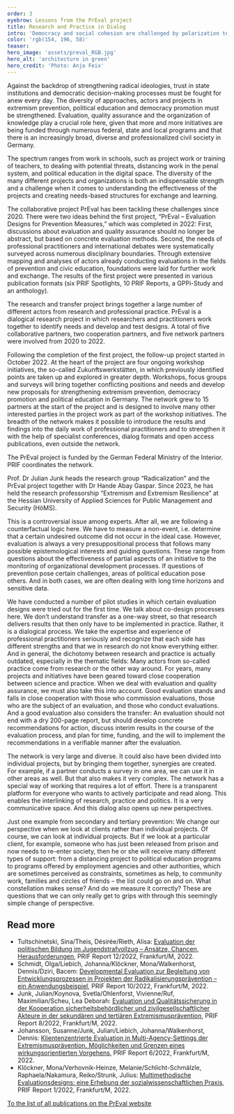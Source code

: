 ```yaml
---
order: 3
eyebrow: Lessons from the PrEval project
title: Research and Practice in Dialog
intro: 'Democracy and social cohesion are challenged by polarization tendencies, new protest dynamics and extremist groups. The attacks in Hanau and Halle have heightened awareness of the violent potential of right-wing extremism. The rise of the Querdenken and the Reichsbürger movements in Germany have put radical ideologies in the social spotlight. Against this background, the prevention of extremism, political education and the promotion of democracy have increased in importance. The PrEval network deals with evaluation and quality assurance in these areas. The first project “PrEval – Evaluation Designs for Prevention Measures” was completed in 2022.'
color: 'rgb(154, 196, 58)'
teaser:
hero_image: 'assets/preval_RGB.jpg'
hero_alt: 'architecture in green'
hero_credit: 'Photo: Anja Feix'
---
```


<Leadin>Against the backdrop</Leadin> of strengthening radical ideologies, trust in state institutions and democratic decision-making processes must be
fought for anew every day. The diversity of approaches, actors and projects in extremism prevention, political education and democracy promotion must be
strengthened. Evaluation, quality assurance and the organization of knowledge play a crucial role here, given that more and more initiatives are being
funded through numerous federal, state and local programs and that there is an increasingly broad, diverse and professionalized civil society in Germany.

The spectrum ranges from work in schools, such as project work or training of teachers, to dealing with potential threats, distancing work in the penal system, and political education in the digital space. The diversity of the many different projects and organizations is both an indispensable strength and a challenge when it comes to understanding the effectiveness of the projects and creating needs-based structures for exchange and learning.

The collaborative project PrEval has been tackling these challenges since 2020. There were two ideas behind the first project, “PrEval – Evaluation Designs for Prevention Measures,” which was completed in 2022: First, discussions about evaluation and quality assurance should no longer be abstract, but based on concrete evaluation methods. Second, the needs of professional practitioners and international debates were systematically surveyed across numerous disciplinary boundaries. Through extensive mapping and analyses of actors already conducting evaluations in the fields of prevention and civic education, foundations were laid for further work and exchange. The results of the first project were presented in various publication formats (six PRIF Spotlights, 10 PRIF Reports, a GPPi-Study and an anthology).

The research and transfer project brings together a large number of different actors from research and professional practice. PrEval is a dialogical research project in which researchers and practitioners work together to identify needs and develop and test designs. A total of five collaborative partners, two cooperation partners, and five network partners were involved from 2020 to 2022.

Following the completion of the first project, the follow-up project started in October 2022. At the heart of the project are four ongoing workshop initiatives, the so-called Zukunftswerkstätten, in which previously identified points are taken up and explored in greater depth. Workshops, focus groups and surveys will bring together conflicting positions and needs and develop new proposals for strengthening extremism prevention, democracy promotion and political education in Germany. The network grew to 15 partners at the start of the project and is designed to involve many other interested parties in the project work as part of the workshop initiatives. The breadth of the network makes it possible to introduce the results and findings into the daily work of professional practitioners and to strengthen it with the help of specialist conferences, dialog formats and open access publications, even outside the network.

The PrEval project is funded by the German Federal Ministry of the Interior. PRIF coordinates the network.

<Interview title="Interview with Julian Junk">
<InterviewParticipant name="Julian Junk" image="assets/Julian_RGB.jpg" image_alt="man with suit jacket">

Prof. Dr Julian Junk heads the research group “Radicalization” and the PrEval project together with Dr Hande Abay Gaspar. Since 2023, he has held the research professorship “Extremism and Extremism Resilience” at the Hessian University of Applied Sciences for Public Management and Security (HöMS).

</InterviewParticipant>
<InterviewQuestion q="Q: Can the success of prevention be measured?">

This is a controversial issue among experts. After all, we are following a counterfactual logic here. We have to measure a non-event, i.e. determine that a certain undesired outcome did not occur in the ideal case. However, evaluation is always a very presuppositional process that follows many possible epistemological interests and guiding questions. These range from questions about the effectiveness of partial aspects of an initiative to the monitoring of organizational development processes. If questions of prevention pose certain challenges, areas of political education pose others. And in both cases, we are often dealing with long time horizons and sensitive data.

</InterviewQuestion>
<InterviewQuestion q="How do research and transfer intertwine in the PrEval project?">

We have conducted a number of pilot studies in which certain evaluation designs were tried out for the first time. We talk about co-design processes here. We don’t understand transfer as a one-way street, so that research delivers results that then only have to be implemented in practice. Rather, it is a dialogical process. We take the expertise and experience of professional practitioners seriously and recognize that each side has different strengths and that we in research do not know everything either. And in general, the dichotomy between research and practice is actually outdated, especially in the thematic fields: Many actors from so-called practice come from research or the other way around. For years, many projects and initiatives have been geared toward close cooperation between science and practice. When we deal with evaluation and quality assurance, we must also take this into account. Good evaluation stands and falls in close cooperation with those who commission evaluations, those who are the subject of an evaluation, and those who conduct evaluations. And a good evaluation also considers the transfer: An evaluation should not end with a dry 200-page report, but should develop concrete recommendations for action, discuss interim results in the course of the evaluation process, and plan for time, funding, and the will to implement the recommendations in a verifiable manner after the evaluation.

</InterviewQuestion>
<InterviewQuestion q="What characterizes the way of working in the PrEval network?">

The network is very large and diverse. It could also have been divided into individual projects, but by bringing them together, synergies are created. For example, if a partner conducts a survey in one area, we can use it in other areas as well. But that also makes it very complex. The network has a special way of working that requires a lot of effort. There is a transparent platform for everyone who wants to actively participate and read along. This enables the interlinking of research, practice and politics. It is a very communicative space. And this dialog also opens up new perspectives.

</InterviewQuestion>
<InterviewQuestion q="What are these new perspectives?">

Just one example from secondary and tertiary prevention: We change our perspective when we look at clients rather than individual projects. Of course, we can look at individual projects. But if we look at a particular client, for example, someone who has just been released from prison and now needs to re-enter society, then he or she will receive many different types of support: from a distancing project to political education programs to programs offered by employment agencies and other authorities, which are sometimes perceived as constraints, sometimes as help, to community work, families and circles of friends – the list could go on and on. What constellation makes sense? And do we measure it correctly? These are questions that we can only really get to grips with through this seemingly simple change of perspective.

</InterviewQuestion>

</Interview>

<Notes>

## Read more

- Tultschinetski, Sina/Theis, Désirée/Rieth, Alisa: [Evaluation der politischen Bildung im Jugendstrafvollzug – Ansätze, Chancen, Herausforderungen](https://www.hsfk.de/publikationen/publikationssuche/publikation/evaluation-der-politischen-bildung-im-jugendstrafvollzug-ansaetze-chancen-herausforderungen), PRIF Report 12/2022, Frankfurt/M, 2022.
- Schmidt, Olga/Liebich, Johanna/Klöckner, Mona/Walkenhorst, Dennis/Dziri, Bacem: [Developmental Evaluation zur Begleitung von Entwicklungsprozessen in Projekten der Radikalisierungsprävention – ein Anwendungsbeispiel](https://www.hsfk.de/publikationen/publikationssuche/publikation/developmental-evaluation-zur-begleitung-von-entwicklungsprozessen-in-projekten-der-radikalisierungspraevention-ein-anwendungsbeispiel), PRIF Report 10/2022, Frankfurt/M, 2022.
- Junk, Julian/Koynova, Svetla/Ohlenforst, Vivienne/Ruf, Maximilian/Scheu, Lea Deborah: [Evaluation und Qualitätssicherung in der Kooperation sicherheitsbehördlicher und zivilgesellschaftlicher Akteure in der sekundären und tertiären Extremismusprävention](https://www.hsfk.de/publikationen/publikationssuche/publikation/evaluation-und-qualitaetssicherung-in-der-kooperation-sicherheitsbehoerdlicher-und-zivilgesellschaftlicher-akteure-in-der-sekundaeren-und-tertiaeren-extremismuspraevention), PRIF Report 8/2022, Frankfurt/M, 2022.
- Johansson, Susanne/Junk, Julian/Liebich, Johanna/Walkenhorst, Dennis: [Klientenzentrierte Evaluation in Multi-Agency-Settings der Extremismusprävention. Möglichkeiten und Grenzen eines wirkungsorientierten Vorgehens](https://www.hsfk.de/publikationen/publikationssuche/publikation/klientenzentrierte-evaluation-in-multi-agency-settings-der-extremismuspraevention), PRIF Report 6/2022, Frankfurt/M, 2022.
- Klöckner, Mona/Verhovnik-Heinze, Melanie/Schlicht-Schmälzle, Raphaela/Nakamura, Reiko/Strunk, Julius: [Multimethodische Evaluationsdesigns: eine Erhebung der sozialwissenschaftlichen Praxis](https://www.hsfk.de/publikationen/publikationssuche/publikation/multimethodische-evaluationsdesigns-eine-erhebung-der-sozialwissenschaftlichen-praxis), PRIF Report 1/2022, Frankfurt/M, 2022.

[To the list of all publications on the PrEval website](https://preval.hsfk.de/ergebnisse)

</Notes>
